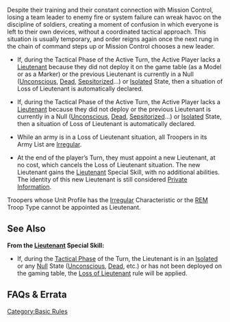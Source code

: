 {{Section-basic-rules}}


{{n4only}}
{{n4}}
Despite their training and their constant connection with Mission Control, losing a team leader to enemy fire or system failure can wreak havoc on the discipline of soldiers, creating a moment of confusion in which everyone is left to their own devices, without a coordinated tactical approach. This situation is usually temporary, and order reigns again once the next rung in the chain of command steps up or Mission Control chooses a new leader.

{{activation}}
{{update | 1.3, Nov 2022}}
* If, during the Tactical Phase of the Active Turn, the Active Player lacks a [[Lieutenant]] because they did not deploy {{erratahighlight}}it on the game table (as a Model or as a Marker){{erratahighlight-end}} or the previous Lieutenant is currently in a Null ([[Unconscious]], [[Dead]], [[Sepsitorized]]...) or [[Isolated]] State, then a situation of Loss of Lieutenant is automatically declared. 
{{update-end}}
{{original}}
* If, during the Tactical Phase of the Active Turn, the Active Player lacks a [[Lieutenant]] because they did not deploy or the previous Lieutenant is currently in a Null ([[Unconscious]], [[Dead]], [[Sepsitorized]]...) or [[Isolated]] State, then a situation of Loss of Lieutenant is automatically declared.
{{original-end}}
{{effects}}
* While an army is in a Loss of Lieutenant situation, all Troopers in its Army List are [[Irregular]].
{{cancellation}}
* At the end of the player’s Turn, they must appoint a new Lieutenant, at no cost, which cancels the Loss of Lieutenant situation. The new Lieutenant gains the [[Lieutenant]] Special Skill, with no additional abilities. The identity of this new Lieutenant is still considered [[Private Information]].

{{important-start}}
Troopers whose Unit Profile has the [[Irregular]] Characteristic or the [[REM]] Troop Type cannot be appointed as Lieutenant.
{{important-end}}


== See Also ==
'''From the [[Lieutenant]] Special Skill:'''
* If, during the [[Tactical Phase]] of the Turn, the Lieutenant is in an [[Isolated]] or any [[Null]] State ([[Unconscious]], [[Dead]], etc.) or has not been deployed on the gaming table, the [[Loss of Lieutenant]] rule will be applied.


== FAQs & Errata ==

{{faqbox |
type = faq |
title = N4 FAQ |
version = Removed in 1.3, Nov 2022 <s>1.0, Jan 2021</s> |
q = <s>Q: How does the Lieutenant Special Skill interact with Isolated State? Can they still spend their Lieutenant Special Order, and can it still be used by a Trooper with NCO? Does this change during Loss of Lieutenant?</s> |
a = <s>A: The Special Lieutenant Order can be used if it has already been generated. During Loss of Lieutenant it is not generated, because the Loss of Lieutenant check is before the Order Count step.</s> |
related = [[Isolated State]], [[Lieutenant]], [[Loss of Lieutenant]], [[NCO]] }}


{{faqbox |
type = faq |
title = N4 FAQ |
version = 1.3, Nov 2022 |
q = Q: What happens to the Special Lieutenant Order if the Lieutenant enters Isolated State? |
a = A: If the Order has not been spent, it is lost and cannot be used, whether by the Lieutenant or by a Trooper with the NCO Skill. |
related = [[Isolated State]], [[Lieutenant]], [[Loss of Lieutenant]], [[NCO]], [[Orders and the Order Pool]] }}

{{n4end}}


{{Section-basic-rules}}








[[Category:Basic Rules]]